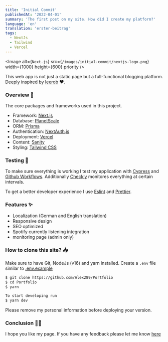 ```yaml
---
title: 'Initial Commit'
publishedAt: '2022-04-01'
summary: 'The first post on my site. How did I create my platform?'
language: 'en'
translation: 'erster-beitrag'
tags:
  - NextJs
  - Tailwind
  - Vercel
---
```


<Image
  alt={`Next.js`}
  src={`/images/initial-commit/nextjs-logo.png`}
  width={1000}
  height={600}
  priority
/>

This web app is not just a static page but a full-functional blogging platform.
Deeply inspired by [leerob](https://github.com/leerob/leerob.io) ❤.

### Overview 📝

The core packages and frameworks used in this project.

- Framework: [Next.js](https://nextjs.org/)
- Database: [PlanetScale](https://planetscale.com)
- ORM: [Prisma](https://prisma.io/)
- Authentication: [NextAuth.js](https://next-auth.js.org/)
- Deployment: [Vercel](https://vercel.com)
- Content: [Sanity](https://sanity.io)
- Styling: [Tailwind CSS](https://tailwindcss.com/)

### Testing 🧪

To make sure everything is working I test my application with [Cypress](https://www.cypress.io/) and [Github Workflows](https://docs.github.com/en/actions/using-workflows).
Additionally [Checkly](https://www.checklyhq.com/) monitores everything at certain intervals.

To get a better developer experience I use [Eslint](https://eslint.org/) and [Prettier](https://prettier.io/).

### Features ✨

- Localization (German and English translation)
- Responsive design
- SEO optimized
- Spotify currently listening integration
- monitoring page (admin only)

### How to clone this site? 📥

Make sure to have Git, NodeJs (v16) and yarn installed.
Create a `.env` file similar to [.env.example](https://github.com/Alex289/Portfolio/blob/main/.env.example)

```bash
$ git clone https://github.com/Alex289/Portfolio
$ cd Portfolio
$ yarn

To start developing run
$ yarn dev
```

Please remove my personal information before deploying your version.

### Conclusion 👏🏼

I hope you like my page. If you have any feedback please let me know [here](https://github.com/Alex289/Portfolio/issues/new)
